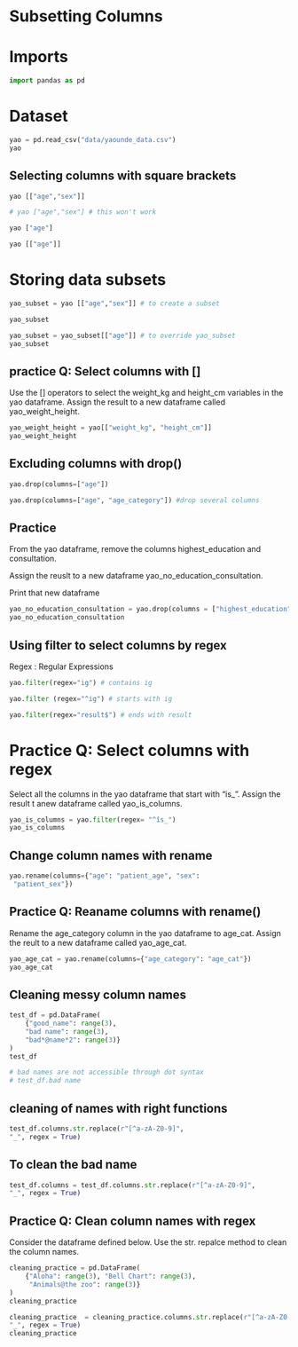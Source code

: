 
# Subsetting Columns

# Imports

```python
import pandas as pd
```

# Dataset

```python
yao = pd.read_csv("data/yaounde_data.csv")
yao
```

## Selecting columns with square brackets

```python
yao [["age","sex"]]
```

```python
# yao ["age","sex"] # this won't work
```

```python
yao ["age"]
```

```python
yao [["age"]]
```


# Storing data subsets

```python
yao_subset = yao [["age","sex"]] # to create a subset
```


```python
yao_subset
```


```python
yao_subset = yao_subset[["age"]] # to override yao_subset
yao_subset
```

## practice Q: Select columns with []

Use the [] operators to select the 
weight_kg and height_cm variables in 
the yao dataframe. Assign the result to 
a new dataframe called yao_weight_height.

```python
yao_weight_height = yao[["weight_kg", "height_cm"]]
yao_weight_height
```

## Excluding columns with drop()


```python
yao.drop(columns=["age"])
```


```python
yao.drop(columns=["age", "age_category"]) #drop several columns
```

## Practice

From the yao dataframe, remove the 
columns highest_education and
consultation.

Assign the reuslt to a new dataframe
yao_no_education_consultation.

Print that new dataframe


```python
yao_no_education_consultation = yao.drop(columns = ["highest_education", "consultation" ])
yao_no_education_consultation
```

## Using filter to select columns by regex

Regex : Regular Expressions


```python
yao.filter(regex="ig") # contains ig 
```


```python
yao.filter (regex="^ig") # starts with ig
```



```python
yao.filter(regex="result$") # ends with result
```


# Practice Q: Select columns with regex

Select all the columns in the yao
dataframe that start with "is_". Assign
the result t anew dataframe called yao_is_columns.


```python
yao_is_columns = yao.filter(regex= "^îs_")
yao_is_columns
```

## Change column names with rename


```python
yao.rename(columns={"age": "patient_age", "sex":
 "patient_sex"})
```

## Practice Q: Reaname columns with rename()

Rename the age_category column in the yao 
dataframe to age_cat. Assign the reult to a new 
dataframe called yao_age_cat.


```python
yao_age_cat = yao.rename(columns={"age_category": "age_cat"})
yao_age_cat
```

## Cleaning messy column names


```python
test_df = pd.DataFrame(
    {"good_name": range(3), 
    "bad name": range(3), 
    "bad*@name*2": range(3)}
)
test_df
```



```python
# bad names are not accessible through dot syntax
# test_df.bad name 
```

## cleaning of names with right functions


```python
test_df.columns.str.replace(r"[^a-zA-Z0-9]",
"_", regex = True)
```


## To clean the bad name

```python
test_df.columns = test_df.columns.str.replace(r"[^a-zA-Z0-9]",
"_", regex = True)
```

## Practice Q: Clean column names with regex

Consider the dataframe defined below. Use the str. 
repalce method to clean the column names.

```python
cleaning_practice = pd.DataFrame(
    {"Aloha": range(3), "Bell Chart": range(3),
     "Animals@the zoo": range(3)}
)
cleaning_practice
```


```python
cleaning_practice  = cleaning_practice.columns.str.replace(r"[^a-zA-Z0-9]",
"_", regex = True)
cleaning_practice
```